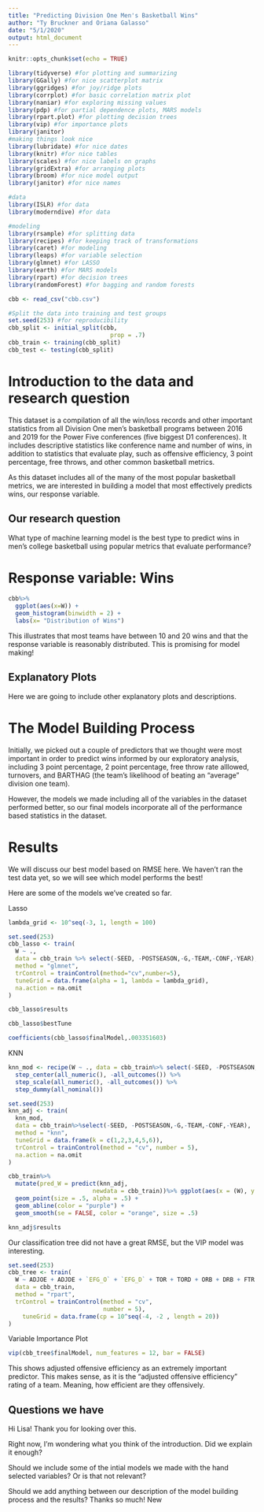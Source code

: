 ```yaml
---
title: "Predicting Division One Men's Basketball Wins"
author: "Ty Bruckner and Oriana Galasso"
date: "5/1/2020"
output: html_document
---
```


```r
knitr::opts_chunk$set(echo = TRUE)
```

```r
library(tidyverse) #for plotting and summarizing
library(GGally) #for nice scatterplot matrix 
library(ggridges) #for joy/ridge plots
library(corrplot) #for basic correlation matrix plot
library(naniar) #for exploring missing values
library(pdp) #for partial dependence plots, MARS models
library(rpart.plot) #for plotting decision trees
library(vip) #for importance plots
library(janitor)
#making things look nice
library(lubridate) #for nice dates
library(knitr) #for nice tables
library(scales) #for nice labels on graphs
library(gridExtra) #for arranging plots
library(broom) #for nice model output
library(janitor) #for nice names

#data
library(ISLR) #for data
library(moderndive) #for data

#modeling
library(rsample) #for splitting data
library(recipes) #for keeping track of transformations
library(caret) #for modeling
library(leaps) #for variable selection
library(glmnet) #for LASSO
library(earth) #for MARS models
library(rpart) #for decision trees
library(randomForest) #for bagging and random forests

```

```r
cbb <- read_csv("cbb.csv")

#Split the data into training and test groups
set.seed(253) #for reproducibility
cbb_split <- initial_split(cbb, 
                             prop = .7)
cbb_train <- training(cbb_split)
cbb_test <- testing(cbb_split)
```

# Introduction to the data and research question

This dataset is a compilation of all the win/loss records and other important statistics from all Division One men's basketball programs between 2016 and 2019 for the Power Five conferences (five biggest D1 conferences). It includes descriptive statistics like conference name and number of wins, in addition to statistics that evaluate play, such as offensive efficiency, 3 point percentage, free throws, and other common basketball metrics.

As this dataset includes all of the many of the most popular basketball metrics, we are interested in building a model that most effectively predicts wins, our response variable. 

## Our research question 

What type of machine learning model is the best type to predict wins in men's college basketball using popular metrics that evaluate performance? 

# Response variable: Wins 

```r
cbb%>%
  ggplot(aes(x=W)) +
  geom_histogram(binwidth = 2) +
  labs(x= "Distribution of Wins")
```

This illustrates that most teams have between 10 and 20 wins and that the response variable is reasonably distributed. This is promising for model making!

## Explanatory Plots

Here we are going to include other explanatory plots and descriptions. 

# The Model Building Process

Initially, we picked out a couple of predictors that we thought were most important in order to predict wins informed by our exploratory analysis, including 3 point percentage, 2 point percentage, free throw rate alllowed, turnovers, and BARTHAG (the team's likelihood of beating an "average" division one team). 

However, the models we made including all of the variables in the dataset performed better, so our final models incorporate all of the performance based statistics in the dataset.

# Results 

We will discuss our best model based on RMSE here. We haven't ran the test data yet, so we will see which model performs the best! 



Here are some of the models we've created so far. 

Lasso

```r
lambda_grid <- 10^seq(-3, 1, length = 100)

set.seed(253)
cbb_lasso <- train(
  W ~ .,
  data = cbb_train %>% select(-SEED, -POSTSEASON,-G,-TEAM,-CONF,-YEAR),
  method = "glmnet",
  trControl = trainControl(method="cv",number=5),
  tuneGrid = data.frame(alpha = 1, lambda = lambda_grid),
  na.action = na.omit
)

cbb_lasso$results

cbb_lasso$bestTune

coefficients(cbb_lasso$finalModel,.003351603)

```


KNN

```r
knn_mod <- recipe(W ~ ., data = cbb_train%>% select(-SEED, -POSTSEASON,-G,-TEAM,-CONF,-YEAR)) %>%
  step_center(all_numeric(), -all_outcomes()) %>%
  step_scale(all_numeric(), -all_outcomes()) %>% 
  step_dummy(all_nominal())

set.seed(253)
knn_adj <- train(
  knn_mod,
  data = cbb_train%>%select(-SEED, -POSTSEASON,-G,-TEAM,-CONF,-YEAR),
  method = "knn",
  tuneGrid = data.frame(k = c(1,2,3,4,5,6)),
  trControl = trainControl(method = "cv", number = 5),
  na.action = na.omit
)

cbb_train%>%
  mutate(pred_W = predict(knn_adj, 
                        newdata = cbb_train))%>% ggplot(aes(x = (W), y = (pred_W))) +
  geom_point(size = .5, alpha = .5) +
  geom_abline(color = "purple") +
  geom_smooth(se = FALSE, color = "orange", size = .5) 

knn_adj$results
```

Our classification tree did not have a great RMSE, but the VIP model was interesting.

```r
set.seed(253)
cbb_tree <- train(
  W ~ ADJOE + ADJDE + `EFG_O` + `EFG_D` + TOR + TORD + ORB + DRB + FTR + FTRD ,
  data = cbb_train, 
  method = "rpart",
  trControl = trainControl(method = "cv",
                           number = 5),
    tuneGrid = data.frame(cp = 10^seq(-4, -2 , length = 20))
)


```

Variable Importance Plot

```r
vip(cbb_tree$finalModel, num_features = 12, bar = FALSE)
```

This shows adjusted offensive efficiency as an extremely important predictor. This makes sense, as it is the "adjusted offensive efficiency" rating of a team. Meaning, how efficient are they offensively. 



## Questions we have

Hi Lisa! Thank you for looking over this. 

Right now, I'm wondering what you think of the introduction. Did we explain it enough? 

Should we include some of the intial models we made with the hand selected variables? Or is that not relevant? 

Should we add anything between our description of the model building process and the results? Thanks so much!
New